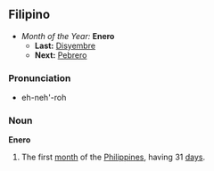 ==Filipino==
*''Month of the Year:'' '''Enero'''
**'''Last:''' [[Disyembre]]
**'''Next:''' [[Pebrero]]

===Pronunciation===
*eh-neh'-roh

===Noun===
'''Enero'''
#The first [[month]] of the [[Philippines]], having 31 [[day]]s.